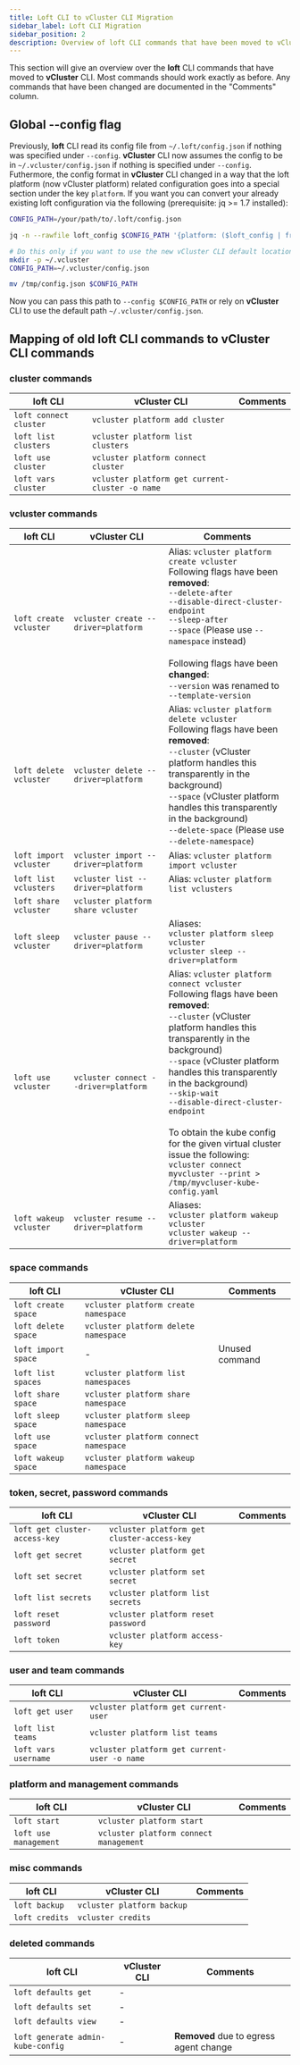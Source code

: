 ```yaml
---
title: Loft CLI to vCluster CLI Migration
sidebar_label: Loft CLI Migration
sidebar_position: 2
description: Overview of loft CLI commands that have been moved to vCluster CLI
---
```


This section will give an overview over the **loft** CLI commands that have moved to **vCluster** CLI.
Most commands should work exactly as before. Any commands that have been changed are documented in the "Comments" column.

## Global --config flag

Previously, **loft** CLI read its config file from `~/.loft/config.json` if nothing was specified under `--config`. **vCluster** CLI now assumes the config to be in `~/.vcluster/config.json` if nothing is specified under `--config`.
Futhermore, the config format in **vCluster** CLI changed in a way that the loft platform (now vCluster platform) related configuration goes into a special section under the key `platform`.
If you want you can convert your already existing loft configuration via the following (prerequisite: jq >= 1.7 installed):

```bash
CONFIG_PATH=/your/path/to/.loft/config.json

jq -n --rawfile loft_config $CONFIG_PATH '{platform: ($loft_config | fromjson)}' -c > /tmp/config.json

# Do this only if you want to use the new vCluster CLI default location
mkdir -p ~/.vcluster
CONFIG_PATH=~/.vcluster/config.json

mv /tmp/config.json $CONFIG_PATH
```

Now you can pass this path to `--config $CONFIG_PATH` or rely on **vCluster** CLI to use the default path `~/.vcluster/config.json`.

## Mapping of old loft CLI commands to vCluster CLI commands

### cluster commands

| loft CLI                          | vCluster CLI                                    | Comments                                                                                                                                                                                                                                                                                                      |
|-----------------------------------|-------------------------------------------------|---------------------------------------------------------------------------------------------------------------------------------------------------------------------------------------------------------------------------------------------------------------------------------------------------------------|
| `loft connect cluster`            | `vcluster platform add cluster`                 |                                                                                                                                                                                                                                                                                                               |
| `loft list clusters`              | `vcluster platform list clusters`               |                                                                                                                                                                                                                                                                                                               |
| `loft use cluster`                | `vcluster platform connect cluster`             |                                                                                                                                                                                                                                                                                                               |
| `loft vars cluster`               | `vcluster platform get current-cluster -o name` |                                                                                                                                                                                                                                                                                                               |

### vcluster commands

| loft CLI                          | vCluster CLI                                    | Comments                                                                                                                                                                                                                                                                                                                                                                                                                                                                                                 |
|-----------------------------------|-------------------------------------------------|----------------------------------------------------------------------------------------------------------------------------------------------------------------------------------------------------------------------------------------------------------------------------------------------------------------------------------------------------------------------------------------------------------------------------------------------------------------------------------------------------------|
| `loft create vcluster`            | `vcluster create --driver=platform`             | Alias: `vcluster platform create vcluster`<br/>Following flags have been **removed**:<br/>`--delete-after`<br/>`--disable-direct-cluster-endpoint`<br/>`--sleep-after`<br/>`--space` (Please use `--namespace` instead)<br/><br/>Following flags have been **changed**:<br/>`--version` was renamed to `--template-version`                                                                                                                                                                              |
| `loft delete vcluster`            | `vcluster delete --driver=platform`             | Alias: `vcluster platform delete vcluster`<br/>Following flags have been **removed**:<br/>`--cluster` (vCluster platform handles this transparently in the background)<br/>`--space` (vCluster platform handles this transparently in the background)<br/>`--delete-space` (Please use `--delete-namespace`)                                                                                                                                                                                             |
| `loft import vcluster`            | `vcluster import --driver=platform`             | Alias: `vcluster platform import vcluster`                                                                                                                                                                                                                                                                                                                                                                                                                                                               |
| `loft list vclusters`             | `vcluster list --driver=platform`               | Alias: `vcluster platform list vclusters`                                                                                                                                                                                                                                                                                                                                                                                                                                                                |
| `loft share vcluster`             | `vcluster platform share vcluster`              |                                                                                                                                                                                                                                                                                                                                                                                                                                                                                                          |
| `loft sleep vcluster`             | `vcluster pause --driver=platform`              | Aliases:<br/>`vcluster platform sleep vcluster`<br/>`vcluster sleep --driver=platform`                                                                                                                                                                                                                                                                                                                                                                                                                   |
| `loft use vcluster`               | `vcluster connect --driver=platform`            | Alias: `vcluster platform connect vcluster`<br/>Following flags have been **removed**:<br/>`--cluster` (vCluster platform handles this transparently in the background)<br/>`--space` (vCluster platform handles this transparently in the background)<br/>`--skip-wait`<br/>`--disable-direct-cluster-endpoint`<br/><br/>To obtain the kube config for the given virtual cluster issue the following:<br/>`vcluster connect myvcluster --print > /tmp/myvcluser-kube-config.yaml`                       |
| `loft wakeup vcluster`            | `vcluster resume --driver=platform`             | Aliases:<br/>`vcluster platform wakeup vcluster`<br/>`vcluster wakeup --driver=platform`                                                                                                                                                                                                                                                                                                                                                                                                                 |

### space commands

| loft CLI                          | vCluster CLI                                    | Comments                                                                                                                                                                                                                                                                                                      |
|-----------------------------------|-------------------------------------------------|---------------------------------------------------------------------------------------------------------------------------------------------------------------------------------------------------------------------------------------------------------------------------------------------------------------|
| `loft create space`               | `vcluster platform create namespace`            |                                                                                                                                                                                                                                                                                                               |
| `loft delete space`               | `vcluster platform delete namespace`            |                                                                                                                                                                                                                                                                                                               |
| `loft import space`               | -                                               | Unused command                                                                                                                                                                                                                                                                                                |
| `loft list spaces`                | `vcluster platform list namespaces`             |                                                                                                                                                                                                                                                                                                               |
| `loft share space`                | `vcluster platform share namespace`             |                                                                                                                                                                                                                                                                                                               |
| `loft sleep space`                | `vcluster platform sleep namespace`             |                                                                                                                                                                                                                                                                                                               |
| `loft use space`                  | `vcluster platform connect namespace`           |                                                                                                                                                                                                                                                                                                               |
| `loft wakeup space`               | `vcluster platform wakeup namespace`            |                                                                                                                                                                                                                                                                                                               |

### token, secret, password commands

| loft CLI                          | vCluster CLI                                    | Comments                                                                                                                                                                                                                                                                                                      |
|-----------------------------------|-------------------------------------------------|---------------------------------------------------------------------------------------------------------------------------------------------------------------------------------------------------------------------------------------------------------------------------------------------------------------|
| `loft get cluster-access-key`     | `vcluster platform get cluster-access-key`      |                                                                                                                                                                                                                                                                                                               |
| `loft get secret`                 | `vcluster platform get secret`                  |                                                                                                                                                                                                                                                                                                               |
| `loft set secret`                 | `vcluster platform set secret`                  |                                                                                                                                                                                                                                                                                                               |
| `loft list secrets`               | `vcluster platform list secrets`                |                                                                                                                                                                                                                                                                                                               |
| `loft reset password`             | `vcluster platform reset password`              |                                                                                                                                                                                                                                                                                                               |
| `loft token`                      | `vcluster platform access-key`                  |                                                                                                                                                                                                                                                                                                               |

### user and team commands

| loft CLI                          | vCluster CLI                                    | Comments                                                                                                                                                                                                                                                                                                      |
|-----------------------------------|-------------------------------------------------|---------------------------------------------------------------------------------------------------------------------------------------------------------------------------------------------------------------------------------------------------------------------------------------------------------------|
| `loft get user`                   | `vcluster platform get current-user`            |                                                                                                                                                                                                                                                                                                               |
| `loft list teams`                 | `vcluster platform list teams`                  |                                                                                                                                                                                                                                                                                                               |
| `loft vars username`              | `vcluster platform get current-user -o name`    |                                                                                                                                                                                                                                                                                                               |

### platform and management commands

| loft CLI                          | vCluster CLI                                    | Comments                                                                                                                                                                                                                                                                                                      |
|-----------------------------------|-------------------------------------------------|---------------------------------------------------------------------------------------------------------------------------------------------------------------------------------------------------------------------------------------------------------------------------------------------------------------|
| `loft start`                      | `vcluster platform start`                       |                                                                                                                                                                                                                                                                                                               |
| `loft use management`             | `vcluster platform connect management`          |                                                                                                                                                                                                                                                                                                               |

### misc commands

| loft CLI                          | vCluster CLI                                    | Comments                                                                                                                                                                                                                                                                                                      |
|-----------------------------------|-------------------------------------------------|---------------------------------------------------------------------------------------------------------------------------------------------------------------------------------------------------------------------------------------------------------------------------------------------------------------|
| `loft backup`                     | `vcluster platform backup`                      |                                                                                                                                                                                                                                                                                                               |
| `loft credits`                    | `vcluster credits`                              |                                                                                                                                                                                                                                                                                                               |

### deleted commands

| loft CLI                          | vCluster CLI                                    | Comments                                                                                                                                                                                                                                                                                                      |
|-----------------------------------|-------------------------------------------------|---------------------------------------------------------------------------------------------------------------------------------------------------------------------------------------------------------------------------------------------------------------------------------------------------------------|
| `loft defaults get`               | -                                               |                                                                                                                                                                                                                                                                                                               |
| `loft defaults set`               | -                                               |                                                                                                                                                                                                                                                                                                               |
| `loft defaults view`              | -                                               |                                                                                                                                                                                                                                                                                                               |
| `loft generate admin-kube-config` | -                                               | **Removed** due to egress agent change                                                                                                                                                                                                                                                                        |

